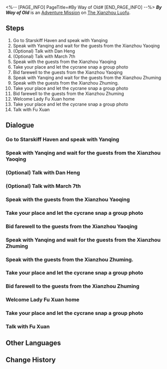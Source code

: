 <%-- [PAGE_INFO]
PageTitle=#By Way of Old#
[END_PAGE_INFO] --%>
{{Stub|Dialogue.}}
{{Mission Infobox
|id            = 2031001
|title         = 
|image         = <!--Mission By Way of Old.png-->
|type          = Adventure
|event_name    = 
|chapter       = 
|requirements  = [[Adventure Mission]] ''[[Even When Cheers Fade: Chapter 5]]'' completed
|summary       = <!--official mission summary from Fate's Atlas-->
|characters    = Trailblazer
|startLocation = [[The Xianzhou Luofu]] - [[Central Starskiff Haven]]
|world         = The Xianzhou Luofu
|area          = Central Starskiff Haven
|prev          = Even When Cheers Fade: Chapter 5
|next          = 
|rewards       = Stellar Jade*30; Traveler's Guide*2; Lost Crystal*2; Strale*25; Credit*30,000
}}
'''''By Way of Old''''' is an [[Adventure Mission]] on [[The Xianzhou Luofu]].

==Steps==
# Go to Starskiff Haven and speak with Yanqing
# Speak with Yanqing and wait for the guests from the Xianzhou Yaoqing
# (Optional) Talk with Dan Heng
# (Optional) Talk with March 7th
# Speak with the guests from the Xianzhou Yaoqing
# Take your place and let the cycrane snap a group photo
# Bid farewell to the guests from the Xianzhou Yaoqing
# Speak with Yanqing and wait for the guests from the Xianzhou Zhuming
# Speak with the guests from the Xianzhou Zhuming.
# Take your place and let the cycrane snap a group photo
# Bid farewell to the guests from the Xianzhou Zhuming
# Welcome Lady Fu Xuan home
# Take your place and let the cycrane snap a group photo
# Talk with Fu Xuan

<!--
==Gameplay Notes==

--><!--
==Trial Character==

-->
==Dialogue==
{{Stub Dialogue}}
{{Dialogue End}}

===Go to Starskiff Haven and speak with Yanqing===
{{Mission Description|type=adventure|location=Central Starskiff Haven|update|Though there were some bumps in the road, the Wardance has successfully concluded.<br />Yanqing wants to personally express his gratitude to the Express Crew. It would be best to go and meet with him.<br />Saying that, he has offered to teach March swordplay, so it would only be right for the Astral Express to thank him in return.}}
{{Dialogue Start}}
:{{tx}}
{{Dialogue End}}

===Speak with Yanqing and wait for the guests from the Xianzhou Yaoqing===
{{Mission Description|type=adventure|location=Central Starskiff Haven|update|Though there were some bumps in the road, the Wardance has successfully concluded.<br />As March suggests going with Yanqing to bid guests from the other Xianzhou ships farewell, Yanqing expresses similar wishes. For now, why don't you await your soon-departing guests with Yanqing?}}
{{Dialogue Start}}
:{{tx}}
{{Dialogue End}}

===(Optional) Talk with Dan Heng===
{{Dialogue Start}}
:{{tx}}
{{Dialogue End}}

===(Optional) Talk with March 7th===
{{Dialogue Start}}
:{{tx}}
{{Dialogue End}}

===Speak with the guests from the Xianzhou Yaoqing===
{{Mission Description|type=adventure|location=Central Starskiff Haven|update|March suggests going with Yanqing to bid farewell to all of the guests from the other Xianzhou ships.<br />General Feixiao, Jiaoqiu the healer, and the crow-feather weirdo... Ahem, I mean, the shadow guard Moze... they are all present and correct. They are about to return to the Xianzhou Yaoqing. Fortunately, you get a chance to see them one more time before they do.<br />Don't even think about your mung bean soda, March!}}
{{Dialogue Start}}
:{{tx}}
{{Dialogue End}}

===Take your place and let the cycrane snap a group photo===
{{Mission Description|type=adventure|location=Central Starskiff Haven|update|March suggests going with Yanqing to bid farewell to all of the guests from the other Xianzhou ships.<br />When taking a commemorative picture, if you don't know what pose to do, then you can put one hand in your pocket... Scratch that. There's no need to be so formal.}}
{{Dialogue Start}}
:{{tx}}
{{Dialogue End}}

===Bid farewell to the guests from the Xianzhou Yaoqing===
{{Mission Description|type=adventure|location=Central Starskiff Haven|update|March suggests going with Yanqing to bid farewell to all of the guests from the other Xianzhou ships.<br />General Feixiao, Jiaoqiu the healer, and the crow-feather weirdo... Ahem, I mean, the shadow guard Moze... they are all present and correct. They are about to return to the Xianzhou Yaoqing. Fortunately, you get a chance to see them one more time before they do.<br />Even if you are separated by the vast starry skies, you firmly believe that everyone will meet again.}}
{{Dialogue Start}}
:{{tx}}
{{Dialogue End}}

===Speak with Yanqing and wait for the guests from the Xianzhou Zhuming===
{{Mission Description|type=adventure|location=Central Starskiff Haven|update|March suggests going with Yanqing to bid farewell to all of the guests from the other Xianzhou ships.<br />Next, it's time to bid farewell to the guests from the Xianzhou Zhuming.}}
{{Dialogue Start}}
:{{tx}}
{{Dialogue End}}

===Speak with the guests from the Xianzhou Zhuming.===
{{Mission Description|type=adventure|location=Central Starskiff Haven|update|March suggests going with Yanqing to bid farewell to all of the guests from the other Xianzhou ships.<br />General Huaiyan and Miss Yunli of the Xianzhou Zhuming have arrived at the port. It seems that Master Lingsha is here, too... This is the excitement you'd expect from a proper farewell.<br />Don't forget your sword, Yanqing!}}
{{Dialogue Start}}
:{{tx}}
{{Dialogue End}}

===Take your place and let the cycrane snap a group photo===
{{Mission Description|type=adventure|location=Central Starskiff Haven|update|March suggests going with Yanqing to bid farewell to all of the guests from the other Xianzhou ships.<br />When taking a commemorative picture, if you don't know what pose to do, then you can put one hand in your pocket... Scratch that. There's no need to be so formal.}}
{{Dialogue Start}}
:{{tx}}
{{Dialogue End}}

===Bid farewell to the guests from the Xianzhou Zhuming===
{{Mission Description|type=adventure|location=Central Starskiff Haven|update|March suggests going with Yanqing to bid farewell to all of the guests from the other Xianzhou ships.<br />General Huaiyan and Miss Yunli of the Xianzhou Zhuming have arrived at the port. It seems that Master Lingsha is here, too...<br />Even if you are separated by the vast starry skies, you firmly believe that everyone will meet again.}}
{{Dialogue Start}}
:{{tx}}
{{Dialogue End}}

===Welcome Lady Fu Xuan home===
{{Mission Description|type=adventure|location=Central Starskiff Haven|update|Guess who's back? Turns out it's Master Diviner Fu Xuan!<br />Seriously though, did anyone actually remember that Lady Fu Xuan was on a business trip?<br />Well, it looks like your timing worked out perfectly. Make sure you welcome Lady Fu Xuan on her triumphant return.}}
{{Dialogue Start}}
:{{tx}}
{{Dialogue End}}

===Take your place and let the cycrane snap a group photo===
{{Mission Description|type=adventure|location=Central Starskiff Haven|update|Guess who's back? Turns out it's Master Diviner Fu Xuan!<br />When taking a commemorative picture, if you don't know what pose to do, then you can put one hand in your pocket... Scratch that. There's no need to be so formal.}}
{{Dialogue Start}}
:{{tx}}
{{Dialogue End}}

===Talk with Fu Xuan===
{{Mission Description|type=adventure|location=Central Starskiff Haven|update|Guess who's back? Turns out it's Master Diviner Fu Xuan!<br />Qingque was going to welcome Lady Fu Xuan? Where is she then?}}
{{Dialogue Start}}
:{{tx}}
{{Dialogue End}}

==Other Languages==
{{Other Languages
|en   = By Way of Old
|zhs  = 长亭外，古道边
|zht  = 長亭外，古道邊
|ja   = 長亭の外、古道の脇
|ko   = 정자 밖, 옛 길가
|es   = A lo largo del antiguo camino
|fr   = Comme le veut la tradition
|ru   = Там, где прощались на древнем пути
|th   = ศาลาแห่งการร่ำลา
|vi   = Dọc Theo Con Đường Cổ
|de   = An dieser alten Straße
|id   = Di Luar Paviliun, Di Tepi Jalan Kuno
|pt   = Ao Longo do Antigo Caminho
}}

==Change History==
{{Change History|2.5}}
